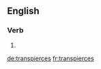 ==English==

===Verb===
{{head|en|verb form}}

# {{en-third-person singular of|transpierce}}

[[de:transpierces]]
[[fr:transpierces]]